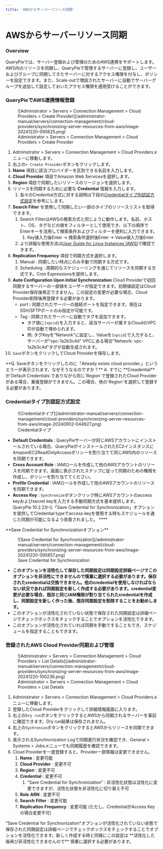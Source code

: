 ```yaml
---
title: 'AWSからサーバーリソース同期'
---
```



# AWSからサーバーリソース同期

### Overview

QueryPieでは、サーバー登録および管理のためのAWS連携をサポートします。AWS内のリソースを同期し、QueryPieで管理するサーバーに登録し、ユーザーおよびグループに同期してきたサーバーに対するアクセス権限を付与し、ポリシーを設定できます。また、Scale-outで増設されたサーバーに自動でサーバーグループを追加して設定しておいたアクセス権限を適用受けることができます。


### QueryPieでAWS連携情報登録

<figure data-layout="center" data-align="center">
![Administrator &gt; Servers &gt; Connection Management &gt; Cloud Providers &gt; Create Provider](/administrator-manual/servers/connection-management/cloud-providers/synchronizing-server-resources-from-aws/image-20241220-095625.png)
<figcaption>
Administrator &gt; Servers &gt; Connection Management &gt; Cloud Providers &gt; Create Provider
</figcaption>
</figure>

1. Administrator &gt; Servers &gt; Connection Management &gt; Cloud Providersメニューに移動します。
2. 右上の`+ Create Provider`ボタンをクリックします。
3.  **Name**  項目に該当プロバイダーを区別できる名前を入力します。
4.  **Cloud Provider**  項目でAmazon Web Servicesを選択します。
5.  **Region**  項目で同期したいリソースのリージョンを選択します。
6. リソースを同期するために必要な  **Credential**  情報を入力します。
    1. 各々のCredential方式に対する説明は下段の<u>Credentialタイプ別認証方式設定</u>を参考にします。
7.  **Search Filter** を使用して同期したい一部のタイプのリソースリストを取得できます。
    1. Search FilterはAWSの検索方式と同じように動作します。名前、ホスト、OS、タグなどの値をフィルターとして使用でき、以下の順序でEnterキーを活用して検索条件およびフィルターを便利に入力できます。
        1. Key値入力後Enter → 検索条件選択後Enter → Value値入力後Enter
    2. より詳細な使用方法は[User Guide for Linux Instances (AWS)](https://docs.aws.amazon.com/AWSEC2/latest/UserGuide/Using_Filtering.html#advancedsearch)で確認できます。
8.  **Replication Frequency**  項目で同期方式を選択します。
    1. Manual : 同期したい時点にのみ手動で同期する方式です。
    2. Scheduling : 周期的なスケジューリングを通じてリソースを同期する方式です。Cron Expressionsを提供します。
9.  **Auto Configuration Upon Initial Synchronization** Cloud Providerで初回同期するサーバーの一部値をユーザーが指定できます。初期値設定はCloud Provider保存後修正できません。この設定の変更が必要な場合、Cloud Provider削除後再登録する必要があります。
    * port **:**  同期されたサーバーの接続ポートを指定できます。現在はSSH/SFTPポートのみ指定が可能です。
    * Tag : 同期されたサーバーに自動でタグを追加できます。
        * タグ値に`{vpcid}`を入力すると、該当サーバーが属するCloudのVPC IDが自動で埋められます。
        * 例: タグKeyを"Network"に設定し、Valueを`{vpcid}`で入力すると、サーバーが"vpc-1a2b3c4d" VPCにある場合"Network: vpc-1a2b3c4d"タグが自動生成されます。
10. `Save`ボタンをクリックしてCloud Providerを保存します。

<Callout type="info">
**Q. Saveボタンをクリックしたのに「Already exists cloud provider.」というエラーが表示されます。なぜそうなるのですか？**
A. すでに  **Creadential** が`Default Credentials`でありながら同じ`Region`で登録されたCloud Providerがある場合、重複登録ができません。この場合、他の`Region`を選択して登録する必要があります。
</Callout>


### Credentialタイプ別認証方式設定

<figure data-layout="center" data-align="center">
![Credentialタイプ](/administrator-manual/servers/connection-management/cloud-providers/synchronizing-server-resources-from-aws/image-20240902-044927.png)
<figcaption>
Credentialタイプ
</figcaption>
</figure>

*  **Default Credentials**  : QueryPieサーバーが同じAWSアカウントにインストールされている場合、QueryPieがインストールされたEC2インスタンスにAmazonEC2ReadOnlyAccessポリシーを割り当てて同じAWS内のリソースを同期できます。
*  **Cross Account Role**  : IAMロールを作成して他のAWSアカウントのリソースを同期できます。画面に表示されたステップに従って同期のための権限を作成し、ポリシーを割り当ててください。
*  **Profile Credential**  : IAMロールを作成して他のAWSアカウントのリソースを同期できます。
*  **Access Key**  : `Synchronize`ボタンクリック時にAWSアカウントのaccess keyおよびsecret keyを入力する手動同期方式を基本提供します。<br/>QueryPie 10.2.2から「Save Credential for Synchronization」オプションを提供してCredential typeでaccess keyを使用する時もスケジュールを通じた同期が可能になるよう改善されました。  ****

<Callout type="important">
**Save Credential for Synchronizationオプション**

<figure data-layout="center" data-align="center">
![Save Credential for Synchronization](/administrator-manual/servers/connection-management/cloud-providers/synchronizing-server-resources-from-aws/image-20241220-095857.png)
<figcaption>
Save Credential for Synchronization
</figcaption>
</figure>

*  **このオプションを活性化して保存した同期設定は同期設定詳細ページでこのオプションを非活性にできませんので慎重に選択する必要があります。保存されたcredentialは交換できません。他のcredentialを使用しなければならない状況であれば同期設定を新しく作成する必要があります。credential変更が必要な場合、既存と同じIAM権限が割り当てられたcredentialを作成し、同期設定を新しく作った後、既存同期設定を削除することをお勧めします。**
* このオプションが活性化されていない状態で保存された同期設定は詳細ページでチェックボックスをチェックすることでオプションを活性化できます。
* このオプションが活性化されていれば同期を手動ですることもでき、スケジュールを指定することもできます。
</Callout>


### 登録されたAWS Cloud Provider同期および管理

<figure data-layout="center" data-align="center">
![Administrator &gt; Servers &gt; Connection Management &gt; Cloud Providers &gt; List Details](/administrator-manual/servers/connection-management/cloud-providers/synchronizing-server-resources-from-aws/image-20241220-100236.png)
<figcaption>
Administrator &gt; Servers &gt; Connection Management &gt; Cloud Providers &gt; List Details
</figcaption>
</figure>

1. Administrator &gt; Servers &gt; Connection Management &gt; Cloud Providersメニューに移動します。
2. 登録したCloud Providerをクリックして詳細情報画面に入ります。
3. 右上の`Dry run`ボタンをクリックするとAWSから同期されるサーバーを事前に確認できます。Dry run結果は保存されません。
4. 右上の`Sychronize`ボタンをクリックするとAWSからリソースを同期できます。
5. 表示されるSynchronization Logで同期進行状況を確認でき、General &gt; Systems &gt; Jobsメニューでも同期履歴を確認できます。
6. Cloud Providerを一度登録すると、Provider一部情報は変更できません。
    1.  **Name** : 変更可能
    2.  **Cloud Provider** : 変更不可
    3.  **Region** : 変更不可
    4.  **Credential** : 変更不可
        1. "Save Credential for Synchronization" : 非活性化状態は活性化に変更できますが、活性化状態を非活性化に切り替え不可
    5.  **Role**   **ARN** : 変更不可
    6.  **Search**   **Filter** : 変更可能
    7.  **Replication**   **Frequency** : 変更可能 (ただし、CredentialがAccess Keyの場合変更不可)

<Callout type="important">
"Save Credential for Synchronization"オプションが活性化されていない状態で保存された同期設定は詳細ページでチェックボックスをチェックすることでオプションを活性化できます。新しく作成する時と同様にこの設定は  **活性化した後再び非活性化できませんので**  慎重に選択する必要があります。
</Callout>
